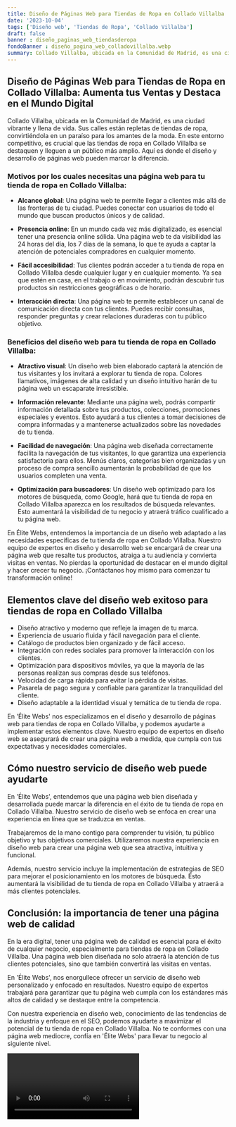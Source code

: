 ```yaml
---
title: Diseño de Páginas Web para Tiendas de Ropa en Collado Villalba
date: '2023-10-04'
tags: ['Diseño web', 'Tiendas de Ropa', 'Collado Villalba']
draft: false
banner : diseño_paginas_web_tiendasderopa
fondoBanner : diseño_pagina_web_colladovillalba.webp
summary: Collado Villalba, ubicada en la Comunidad de Madrid, es una ciudad vibrante y llena de vida. Sus calles están repletas de tiendas de ropa, convirtiéndola en un paraíso para los amantes de la moda. En este entorno competitivo, es crucial que las tiendas de ropa en Collado Villalba se destaquen y lleguen a un público más amplio. Aquí es donde el diseño y desarrollo de páginas web pueden marcar la diferencia.
---
```


## Diseño de Páginas Web para Tiendas de Ropa en Collado Villalba: Aumenta tus Ventas y Destaca en el Mundo Digital

Collado Villalba, ubicada en la Comunidad de Madrid, es una ciudad vibrante y llena de vida. Sus calles están repletas de tiendas de ropa, convirtiéndola en un paraíso para los amantes de la moda. En este entorno competitivo, es crucial que las tiendas de ropa en Collado Villalba se destaquen y lleguen a un público más amplio. Aquí es donde el diseño y desarrollo de páginas web pueden marcar la diferencia.

### Motivos por los cuales necesitas una página web para tu tienda de ropa en Collado Villalba:

* **Alcance global**: Una página web te permite llegar a clientes más allá de las fronteras de tu ciudad. Puedes conectar con usuarios de todo el mundo que buscan productos únicos y de calidad.

* **Presencia online**: En un mundo cada vez más digitalizado, es esencial tener una presencia online sólida. Una página web te da visibilidad las 24 horas del día, los 7 días de la semana, lo que te ayuda a captar la atención de potenciales compradores en cualquier momento.

* **Fácil accesibilidad**: Tus clientes podrán acceder a tu tienda de ropa en Collado Villalba desde cualquier lugar y en cualquier momento. Ya sea que estén en casa, en el trabajo o en movimiento, podrán descubrir tus productos sin restricciones geográficas o de horario.

* **Interacción directa**: Una página web te permite establecer un canal de comunicación directa con tus clientes. Puedes recibir consultas, responder preguntas y crear relaciones duraderas con tu público objetivo.

### Beneficios del diseño web para tu tienda de ropa en Collado Villalba:

* **Atractivo visual**: Un diseño web bien elaborado captará la atención de tus visitantes y los invitará a explorar tu tienda de ropa. Colores llamativos, imágenes de alta calidad y un diseño intuitivo harán de tu página web un escaparate irresistible.

* **Información relevante**: Mediante una página web, podrás compartir información detallada sobre tus productos, colecciones, promociones especiales y eventos. Esto ayudará a tus clientes a tomar decisiones de compra informadas y a mantenerse actualizados sobre las novedades de tu tienda.

* **Facilidad de navegación**: Una página web diseñada correctamente facilita la navegación de tus visitantes, lo que garantiza una experiencia satisfactoria para ellos. Menús claros, categorías bien organizadas y un proceso de compra sencillo aumentarán la probabilidad de que los usuarios completen una venta.

* **Optimización para buscadores**: Un diseño web optimizado para los motores de búsqueda, como Google, hará que tu tienda de ropa en Collado Villalba aparezca en los resultados de búsqueda relevantes. Esto aumentará la visibilidad de tu negocio y atraerá tráfico cualificado a tu página web.

En Élite Webs, entendemos la importancia de un diseño web adaptado a las necesidades específicas de tu tienda de ropa en Collado Villalba. Nuestro equipo de expertos en diseño y desarrollo web se encargará de crear una página web que resalte tus productos, atraiga a tu audiencia y convierta visitas en ventas. No pierdas la oportunidad de destacar en el mundo digital y hacer crecer tu negocio. ¡Contáctanos hoy mismo para comenzar tu transformación online!

<GifSeo />

<Cta />

## Elementos clave del diseño web exitoso para tiendas de ropa en Collado Villalba

- Diseño atractivo y moderno que refleje la imagen de tu marca.
- Experiencia de usuario fluida y fácil navegación para el cliente.
- Catálogo de productos bien organizado y de fácil acceso.
- Integración con redes sociales para promover la interacción con los clientes.
- Optimización para dispositivos móviles, ya que la mayoría de las personas realizan sus compras desde sus teléfonos.
- Velocidad de carga rápida para evitar la pérdida de visitas.
- Pasarela de pago segura y confiable para garantizar la tranquilidad del cliente.
- Diseño adaptable a la identidad visual y temática de tu tienda de ropa.

En 'Élite Webs' nos especializamos en el diseño y desarrollo de páginas web para tiendas de ropa en Collado Villalba, y podemos ayudarte a implementar estos elementos clave. Nuestro equipo de expertos en diseño web se asegurará de crear una página web a medida, que cumpla con tus expectativas y necesidades comerciales.

## Cómo nuestro servicio de diseño web puede ayudarte

En 'Élite Webs', entendemos que una página web bien diseñada y desarrollada puede marcar la diferencia en el éxito de tu tienda de ropa en Collado Villalba. Nuestro servicio de diseño web se enfoca en crear una experiencia en línea que se traduzca en ventas.

Trabajaremos de la mano contigo para comprender tu visión, tu público objetivo y tus objetivos comerciales. Utilizaremos nuestra experiencia en diseño web para crear una página web que sea atractiva, intuitiva y funcional.

Además, nuestro servicio incluye la implementación de estrategias de SEO para mejorar el posicionamiento en los motores de búsqueda. Esto aumentará la visibilidad de tu tienda de ropa en Collado Villalba y atraerá a más clientes potenciales.

## Conclusión: la importancia de tener una página web de calidad

En la era digital, tener una página web de calidad es esencial para el éxito de cualquier negocio, especialmente para tiendas de ropa en Collado Villalba. Una página web bien diseñada no solo atraerá la atención de tus clientes potenciales, sino que también convertirá las visitas en ventas.

En 'Élite Webs', nos enorgullece ofrecer un servicio de diseño web personalizado y enfocado en resultados. Nuestro equipo de expertos trabajará para garantizar que tu página web cumpla con los estándares más altos de calidad y se destaque entre la competencia.

Con nuestra experiencia en diseño web, conocimiento de las tendencias de la industria y enfoque en el SEO, podemos ayudarte a maximizar el potencial de tu tienda de ropa en Collado Villalba. No te conformes con una página web mediocre, confía en 'Élite Webs' para llevar tu negocio al siguiente nivel.

<Video />

<CtaBot job='Tiendas de Ropa' city='Collado Villalba'/>

<Gmaps query='Collado Villalba+españa+maps' />